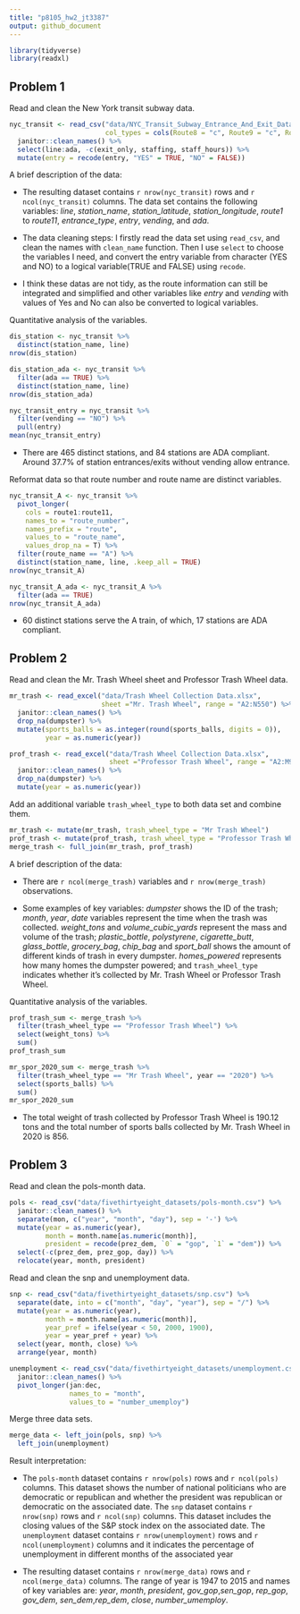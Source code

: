 ```yaml
---
title: "p8105_hw2_jt3387"
output: github_document
---
```

  
```r
library(tidyverse)
library(readxl)
```

## Problem 1

Read and clean the New York transit subway data.

```r
nyc_transit <- read_csv("data/NYC_Transit_Subway_Entrance_And_Exit_Data.csv",
                        col_types = cols(Route8 = "c", Route9 = "c", Route10 = "c", Route11 = "c")) %>% 
  janitor::clean_names() %>% 
  select(line:ada, -c(exit_only, staffing, staff_hours)) %>% 
  mutate(entry = recode(entry, "YES" = TRUE, "NO" = FALSE))
```

A brief description of the data:
  
- The resulting dataset contains ``r nrow(nyc_transit)`` rows and ``r ncol(nyc_transit)`` columns. The data set contains the following variables: *line*, *station_name*, *station_latitude*, *station_longitude*, *route1* to *route11*, *entrance_type*, *entry*, *vending*, and *ada*. 

- The data cleaning steps: I firstly read the data set using `read_csv`, and clean the names with `clean_name` function. Then I use `select` to choose the variables I need, and convert the entry variable from character (YES and NO) to a logical variable(TRUE and FALSE) using `recode`.

- I think these datas are not tidy, as the route information can still be integrated and simplified and other variables like *entry* and *vending* with values of Yes and No can also be converted to logical variables.

Quantitative analysis of the variables.

```r
dis_station <- nyc_transit %>% 
  distinct(station_name, line)
nrow(dis_station)

dis_station_ada <- nyc_transit %>%
  filter(ada == TRUE) %>% 
  distinct(station_name, line)
nrow(dis_station_ada)

nyc_transit_entry = nyc_transit %>% 
  filter(vending == "NO") %>% 
  pull(entry)
mean(nyc_transit_entry)
```

- There are 465 distinct stations, and 84 stations are ADA compliant. Around 37.7% of station entrances/exits without vending allow entrance.

Reformat data so that route number and route name are distinct variables.

```r
nyc_transit_A <- nyc_transit %>% 
  pivot_longer(
    cols = route1:route11, 
    names_to = "route_number",
    names_prefix = "route",
    values_to = "route_name",
    values_drop_na = T) %>% 
  filter(route_name == "A") %>% 
  distinct(station_name, line, .keep_all = TRUE)
nrow(nyc_transit_A)

nyc_transit_A_ada <- nyc_transit_A %>% 
  filter(ada == TRUE)
nrow(nyc_transit_A_ada)
```

- 60 distinct stations serve the A train, of which, 17 stations are ADA compliant.

## Problem 2

Read and clean the Mr. Trash Wheel sheet and Professor Trash Wheel data.

```r
mr_trash <- read_excel("data/Trash Wheel Collection Data.xlsx", 
                       sheet ="Mr. Trash Wheel", range = "A2:N550") %>%
  janitor::clean_names() %>% 
  drop_na(dumpster) %>% 
  mutate(sports_balls = as.integer(round(sports_balls, digits = 0)),
         year = as.numeric(year)) 

prof_trash <- read_excel("data/Trash Wheel Collection Data.xlsx", 
                         sheet ="Professor Trash Wheel", range = "A2:M97") %>%
  janitor::clean_names() %>% 
  drop_na(dumpster) %>% 
  mutate(year = as.numeric(year)) 
```

Add an additional variable `trash_wheel_type` to both data set and combine them.

```r
mr_trash <- mutate(mr_trash, trash_wheel_type = "Mr Trash Wheel")
prof_trash <- mutate(prof_trash, trash_wheel_type = "Professor Trash Wheel")
merge_trash <- full_join(mr_trash, prof_trash)
```

A brief description of the data:
  
- There are `r ncol(merge_trash)` variables and `r nrow(merge_trash)` observations.

- Some examples of key variables: *dumpster* shows the ID of the trash; *month*, *year*, *date* variables represent the time when the trash was collected. *weight_tons* and *volume_cubic_yards* represent the mass and volume of the trash; *plastic_bottle*, *polystyrene*, *cigarette_butt*, *glass_bottle*, *grocery_bag*, *chip_bag* and *sport_ball* shows the amount of different kinds of trash in every dumpster. *homes_powered* represents how many homes the dumpster powered; and `trash_wheel_type` indicates whether it's collected by Mr. Trash Wheel or Professor Trash Wheel.

Quantitative analysis of the variables.

```r
prof_trash_sum <- merge_trash %>% 
  filter(trash_wheel_type == "Professor Trash Wheel") %>% 
  select(weight_tons) %>% 
  sum()
prof_trash_sum

mr_spor_2020_sum <- merge_trash %>% 
  filter(trash_wheel_type == "Mr Trash Wheel", year == "2020") %>% 
  select(sports_balls) %>% 
  sum()
mr_spor_2020_sum
```

- The total weight of trash collected by Professor Trash Wheel is 190.12 tons and the total number of sports balls collected by Mr. Trash Wheel in 2020 is 856.

## Problem 3

Read and clean the pols-month data.

```r
pols <- read_csv("data/fivethirtyeight_datasets/pols-month.csv") %>% 
  janitor::clean_names() %>% 
  separate(mon, c("year", "month", "day"), sep = '-') %>% 
  mutate(year = as.numeric(year),
         month = month.name[as.numeric(month)], 
         president = recode(prez_dem, `0` = "gop", `1` = "dem")) %>% 
  select(-c(prez_dem, prez_gop, day)) %>% 
  relocate(year, month, president)
```

Read and clean the snp and unemployment data.

```r
snp <- read_csv("data/fivethirtyeight_datasets/snp.csv") %>% 
  separate(date, into = c("month", "day", "year"), sep = "/") %>% 
  mutate(year = as.numeric(year),
         month = month.name[as.numeric(month)],
         year_pref = ifelse(year < 50, 2000, 1900), 
         year = year_pref + year) %>% 
  select(year, month, close) %>% 
  arrange(year, month)

unemployment <- read_csv("data/fivethirtyeight_datasets/unemployment.csv") %>%
  janitor::clean_names() %>% 
  pivot_longer(jan:dec,
               names_to = "month",
               values_to = "number_umemploy")
```

Merge three data sets.

```r
merge_data <- left_join(pols, snp) %>% 
  left_join(unemployment) 
```

Result interpretation:

- The `pols-month` dataset contains ``r nrow(pols)`` rows and ``r ncol(pols)`` columns. This dataset shows the number of national politicians who are democratic or republican and whether the president was republican or democratic on the associated date. The `snp` dataset contains ``r nrow(snp)`` rows and ``r ncol(snp)`` columns. This dataset includes the closing values of the S&P stock index on the associated date. The `unemployment` dataset contains ``r nrow(unemployment)`` rows and ``r ncol(unemployment)`` columns and it indicates the percentage of unemployment in different months of the associated year

- The resulting dataset contains ``r nrow(merge_data)`` rows and ``r ncol(merge_data)`` columns. The range of year is 1947 to 2015 and names of key variables are: *year*, *month*, *president*, *gov_gop*,*sen_gop*, *rep_gop*, *gov_dem*, *sen_dem*,*rep_dem*, *close*, *number_umemploy*.